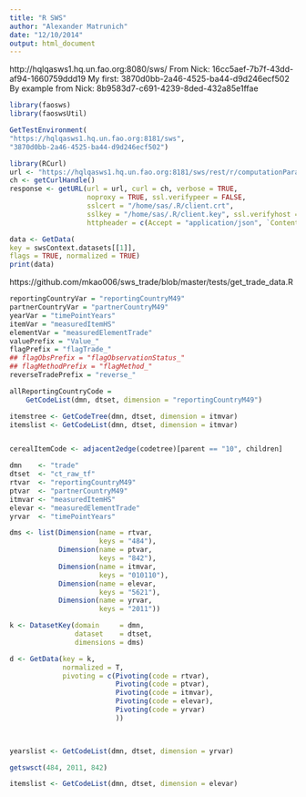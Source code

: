 ```yaml
---
title: "R SWS"
author: "Alexander Matrunich"
date: "12/10/2014"
output: html_document
---
```


http://hqlqasws1.hq.un.fao.org:8080/sws/
From Nick: 16cc5aef-7b7f-43dd-af94-1660759ddd19
My first: 3870d0bb-2a46-4525-ba44-d9d246ecf502
By example from Nick: 8b9583d7-c691-4239-8ded-432a85e1ffae

```r
library(faosws)
library(faoswsUtil)
```

```r
GetTestEnvironment(
"https://hqlqasws1.hq.un.fao.org:8181/sws",
"3870d0bb-2a46-4525-ba44-d9d246ecf502")
```

```r
library(RCurl)
url <- "https://hqlqasws1.hq.un.fao.org:8181/sws/rest/r/computationParameters/3870d0bb-2a46-4525-ba44-d9d246ecf502"
ch <- getCurlHandle()
response <- getURL(url = url, curl = ch, verbose = TRUE, 
                   noproxy = TRUE, ssl.verifypeer = FALSE, 
                   sslcert = "/home/sas/.R/client.crt", 
                   sslkey = "/home/sas/.R/client.key", ssl.verifyhost = 2, 
                   httpheader = c(Accept = "application/json", `Content-Type` = "application/json"))
```

```r
data <- GetData(
key = swsContext.datasets[[1]],
flags = TRUE, normalized = TRUE)
print(data)
```


https://github.com/mkao006/sws_trade/blob/master/tests/get_trade_data.R

```r
reportingCountryVar = "reportingCountryM49"
partnerCountryVar = "partnerCountryM49"
yearVar = "timePointYears"
itemVar = "measuredItemHS"
elementVar = "measuredElementTrade"
valuePrefix = "Value_"
flagPrefix = "flagTrade_"
## flagObsPrefix = "flagObservationStatus_"
## flagMethodPrefix = "flagMethod_"
reverseTradePrefix = "reverse_"

allReportingCountryCode =
    GetCodeList(dmn, dtset, dimension = "reportingCountryM49")

itemstree <- GetCodeTree(dmn, dtset, dimension = itmvar)
itemslist <- GetCodeList(dmn, dtset, dimension = itmvar)


cerealItemCode <- adjacent2edge(codetree)[parent == "10", children]

dmn    <- "trade"
dtset  <- "ct_raw_tf"
rtvar  <- "reportingCountryM49"
ptvar  <- "partnerCountryM49"
itmvar <- "measuredItemHS"
elevar <- "measuredElementTrade"
yrvar  <- "timePointYears"

dms <- list(Dimension(name = rtvar,
                      keys = "484"),
            Dimension(name = ptvar,
                      keys = "842"),
            Dimension(name = itmvar,
                      keys = "010110"),
            Dimension(name = elevar,
                      keys = "5621"),
            Dimension(name = yrvar, 
                      keys = "2011"))

k <- DatasetKey(domain     = dmn,
                dataset    = dtset,
                dimensions = dms)

d <- GetData(key = k,
             normalized = T, 
             pivoting = c(Pivoting(code = rtvar),
                          Pivoting(code = ptvar),
                          Pivoting(code = itmvar),
                          Pivoting(code = elevar),
                          Pivoting(code = yrvar)
                          ))

             
```

```r
yearslist <- GetCodeList(dmn, dtset, dimension = yrvar)

getswsct(484, 2011, 842)

itemslist <- GetCodeList(dmn, dtset, dimension = elevar)
```


